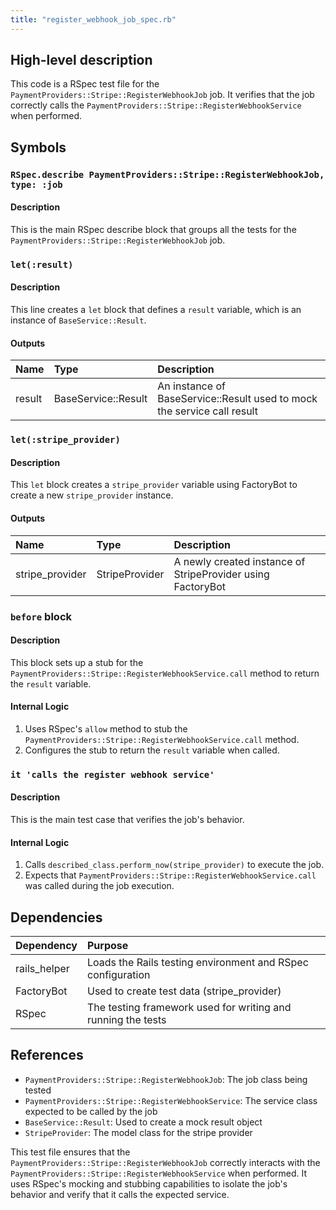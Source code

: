 ```yaml
---
title: "register_webhook_job_spec.rb"
---
```


## High-level description
This code is a RSpec test file for the `PaymentProviders::Stripe::RegisterWebhookJob` job. It verifies that the job correctly calls the `PaymentProviders::Stripe::RegisterWebhookService` when performed.

## Symbols

### `RSpec.describe PaymentProviders::Stripe::RegisterWebhookJob, type: :job`
#### Description
This is the main RSpec describe block that groups all the tests for the `PaymentProviders::Stripe::RegisterWebhookJob` job.

### `let(:result)`
#### Description
This line creates a `let` block that defines a `result` variable, which is an instance of `BaseService::Result`.

#### Outputs
| Name | Type | Description |
|:-----|:-----|:------------|
| result | BaseService::Result | An instance of BaseService::Result used to mock the service call result |

### `let(:stripe_provider)`
#### Description
This `let` block creates a `stripe_provider` variable using FactoryBot to create a new `stripe_provider` instance.

#### Outputs
| Name | Type | Description |
|:-----|:-----|:------------|
| stripe_provider | StripeProvider | A newly created instance of StripeProvider using FactoryBot |

### `before` block
#### Description
This block sets up a stub for the `PaymentProviders::Stripe::RegisterWebhookService.call` method to return the `result` variable.

#### Internal Logic
1. Uses RSpec's `allow` method to stub the `PaymentProviders::Stripe::RegisterWebhookService.call` method.
2. Configures the stub to return the `result` variable when called.

### `it 'calls the register webhook service'`
#### Description
This is the main test case that verifies the job's behavior.

#### Internal Logic
1. Calls `described_class.perform_now(stripe_provider)` to execute the job.
2. Expects that `PaymentProviders::Stripe::RegisterWebhookService.call` was called during the job execution.

## Dependencies
| Dependency | Purpose |
|:-----------|:--------|
| rails_helper | Loads the Rails testing environment and RSpec configuration |
| FactoryBot | Used to create test data (stripe_provider) |
| RSpec | The testing framework used for writing and running the tests |

## References
- `PaymentProviders::Stripe::RegisterWebhookJob`: The job class being tested
- `PaymentProviders::Stripe::RegisterWebhookService`: The service class expected to be called by the job
- `BaseService::Result`: Used to create a mock result object
- `StripeProvider`: The model class for the stripe provider

This test file ensures that the `PaymentProviders::Stripe::RegisterWebhookJob` correctly interacts with the `PaymentProviders::Stripe::RegisterWebhookService` when performed. It uses RSpec's mocking and stubbing capabilities to isolate the job's behavior and verify that it calls the expected service.